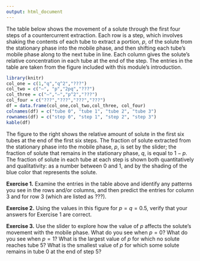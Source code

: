 ```yaml
---
output: html_document
---
```


<!-- The following script makes it possible to use the mhchem -->
<!-- latex package in a .Rmd file and to knit it into an .html file -->
<!-- the font size is scaled to 90% to match text -->

```{=html}
<script type="text/x-mathjax-config">
MathJax.Hub.Config({
  TeX: {
    extensions: ["[Contrib]/mhchem/mhchem.js"]
}
});
MathJax.Hub.Config({ 
        "HTML-CSS": { scale: 90 }, 
        SVG: { linebreaks: { automatic:true } }, 
 });
</script>
```

<!-- text for activity 1 -->

The table below shows the movement of a solute through the first four steps of a countercurrent extraction. Each row is a step, which involves shaking the contents of each tube to extract a portion, *p*, of the solute from the stationary phase into the mobile phase, and then shifting each tube's mobile phase along to the next tube in line. Each column gives the solute's relative concentration in each tube at the end of the step. The entries in the table are taken from the figure included with this module's introduction.

```r
library(knitr)
col_one = c(1,"q","q^2","???")
col_two = c("—", "p","2pq","???")
col_three = c("—","—","p^2","???")
col_four = c("???","???","???","???")
df = data.frame(col_one,col_two,col_three, col_four)
colnames(df) = c("tube 0", "tube 1", "tube 2", "tube 3")
rownames(df) = c("step 0", "step 1", "step 2", "step 3")
kable(df)
```

The figure to the right shows the relative amount of solute in the first six tubes at the end of the first six steps. The fraction of solute extracted from the stationary phase into the mobile phase, *p*, is set by the slider; the fraction of solute that remains in the stationary phase, *q*, is equal to $1-p$. The fraction of solute in each tube at each step is shown both quantitatively and qualitativity: as a number between 0 and 1, and by the shading of the blue color that represents the solute.

**Exercise 1.** Examine the entries in the table above and identify any patterns you see in the rows and/or columns, and then predict the entries for column 3 and for row 3 (which are listed as ???).

**Exercise 2.** Using the values in this figure for $p = q = 0.5$, verify that your answers for Exercise 1 are correct.

**Exercise 3.** Use the slider to explore how the value of *p* affects the solute's movement with the mobile phase. What do you see when $p = 0$? What do you see when $p = 1$? What is the largest value of *p* for which no solute reaches tube 5? What is the smallest value of *p* for which some solute remains in tube 0 at the end of step 5?



